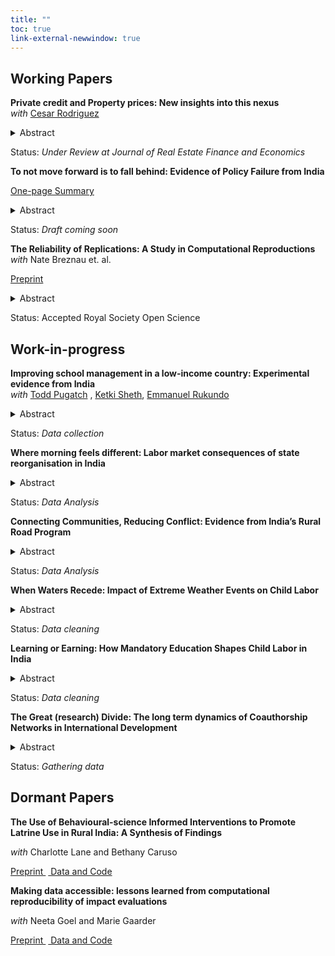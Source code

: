 ```yaml
---
title: ""
toc: true 
link-external-newwindow: true
---
```


## Working Papers

**Private credit and Property prices: New insights into this nexus**</br> *with* <a href="https://sites.google.com/site/cesarruy"> Cesar Rodriguez </a>

<details>

<summary>Abstract</summary>

The relationship between the dynamics of property prices and private credit has long been a focal point for economists and policymakers, particularly given its role in financial stability. Understanding this relationship is especially crucial for developing economies, where financial markets are often less mature and more vulnerable to external shocks. This paper examines this relationship using quarterly data from 27 countries spanning 1982 to 2021. Through an instrumental variables approach that addresses endogeneity concerns, we identify three key findings. First, property price growth consistently drives private credit growth across both developed and developing economies, with a one percentage point increase in property prices associated with a 0.35 percentage point rise in private credit growth. Second, conventional macroeconomic factors such as interest rates, inflation, and GDP growth affect credit dynamics differently across development levels. Third, external factors, particularly trade openness and commodity price fluctuations, play an especially significant role in shaping credit dynamics in developing countries. Additionally, our analysis suggests that the property price-credit nexus has evolved, with notable shifts occurring around major economic events. Our results are robust to various sensitivity checks and alternative specifications and methodologies. These findings have important implications for the design of macroprudential policies, especially in developing economies where institutional capacities may differ from more developed markets.

</details>

Status: *Under Review at Journal of Real Estate Finance and Economics*

**To not move forward is to fall behind: Evidence of Policy Failure from India**</br>

<a href="https://oregonstate.box.com/s/zkuxpafyb0ljsqf2kop0mjtwt14yfdga"> One-page Summary </a>

<details>

<summary>Abstract</summary>

This paper studies the effect of non-implementation of education reforms on enrollment levels at the elementary school level in India. The paper exploits a unique natural experiment in which the Right of Children to Free and Compulsory Education (RTE) Act of 2009 was implemented in India, except for the state (now UT) of Jammu & Kashmir (J&K). Using a quasi-experimental synthetic control approach, I estimate the causal impact of the non-implementation of the RTE act on enrollment levels in elementary schools in J&K. Using household surveys and administrative data from the Ministry of Education, I find that on average nearly 300,000 (16.8% more than pre-RTE enrollments) additional elementary-aged children could have enrolled annually if the act had been rolled out in J&K.

</details>

Status: *Draft coming soon*

**The Reliability of Replications: A Study in Computational Reproductions** </br> *with* Nate Breznau et. al.

<a href="https://www.doi.org/10.31235/osf.io/j7qta"> Preprint </a>

<details>

<summary>Abstract</summary>

This paper reports findings from a crowdsourced replication. Eighty-five independent teams attempted a computational replication of results reported in an original study of policy preferences and immigration by fitting the same statistical models to the same data. The replication involved an experimental condition. Random assignment put participating teams into either the transparent group that received the original study and code, or the opaque group receiving only a methods section, rough results description and no code. The transparent group mostly verified the numerical results of the original study with the same sign and p-value threshold (95.7%), while the opaque group had less success (89.3%). Exact numerical reproductions to the second decimal place were far less common (76.9% and 48.1%), and the number of teams who verified at least 95% of all effects in all models they ran was 79.5% and 65.2% respectively. Therefore, the reliability we quantify depends on how reliability is defined, but most definitions suggest it would take a minimum of three independent replications to achieve reliability. Qualitative investigation of the teams’ workflows reveals many causes of error including mistakes and procedural variations. Although minor error across researchers is not surprising, we show this occurs where it is least expected in the case of computational reproduction. Even when we curate the results to boost ecological validity, the error remains large enough to undermine reliability between researchers to some extent. The presence of inter-researcher variability may explain some of the current “reliability crisis” in the social sciences because it may be undetected in all forms of research involving data analysis. The obvious implication of our study is more transparency. Broader implications are that researcher variability adds an additional meta-source of error that may not derive from conscious measurement or modeling decisions, and that replications cannot alone resolve this type of uncertainty.

</details>

Status: Accepted Royal Society Open Science

## Work-in-progress

**Improving school management in a low-income country: Experimental evidence from India** </br> *with* <a href="https://sites.google.com/site/toddpugatch/">Todd Pugatch</a> , <a href="http://ketkisheth.weebly.com">Ketki Sheth</a>, <a href="https://sites.google.com/view/nshakira-rukundo/home">Emmanuel Rukundo</a>

<details>

<summary>Abstract</summary>

... Coming soon

</details>

Status: *Data collection*

**Where morning feels different: Labor market consequences of state reorganisation in India**

<details>

<summary>Abstract</summary>

... Coming soon

</details>

Status: *Data Analysis*

**Connecting Communities, Reducing Conflict: Evidence from India's Rural Road Program**

<details>

<summary>Abstract</summary>

... Coming soon

</details>

Status: *Data Analysis*

**When Waters Recede: Impact of Extreme Weather Events on Child Labor**

<details>

<summary>Abstract</summary>

... Coming soon

</details>

Status: *Data cleaning*

**Learning or Earning: How Mandatory Education Shapes Child Labor in India**

<details>

<summary>Abstract</summary>

... Coming soon

</details>

Status: *Data cleaning*

**The Great (research) Divide: The long term dynamics of Coauthorship Networks in International Development**

<details>

<summary>Abstract</summary>

... Coming soon

</details>

Status: *Gathering data*

## Dormant Papers

**The Use of Behavioural-science Informed Interventions to Promote Latrine Use in Rural India: A Synthesis of Findings** </br>

*with* Charlotte Lane and Bethany Caruso

<a href="https://www.doi.org/10.31222/osf.io/g7cmd"> Preprint </a> <a href="https://doi.org/10.7910/DVN/IDJ8FJ"> Data and Code </a>\

**Making data accessible: lessons learned from computational reproducibility of impact evaluations** </br>

*with* Neeta Goel and Marie Gaarder

<a href="https://www.doi.org/10.31219/osf.io/4jvq2"> Preprint </a> <a href="https://doi.org/10.7910/DVN/FPNITS"> Data and Code </a>\
